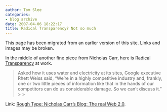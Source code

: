 ```yaml
---
author: Tom Slee
categories:
- blog archive
date: 2007-04-06 18:22:17
title: Radical Transparency? Not so much
---
```


::: {.callout-note}

This page has been migrated from an earlier version of this site. 
Links and images may be broken.

:::



				

In the middle of another fine piece from Nicholas Carr, here is [Radical Transparency](http://www.longtail.com/the_long_tail/2006/11/in_praise_of_ra.html) at work.

<blockquote>Asked how it uses water and electricity at its sites, Google executive Rhett Weiss said, "We're in a highly competitive industry and, frankly, one or two little pieces of information like that in the hands of our competitors can do us considerable damage. So we can't discuss it."
> 
> </blockquote>




Link: [Rough Type: Nicholas Carr's Blog: The real Web 2.0](http://www.roughtype.com/archives/2007/04/the_real_web_20.php).



		

